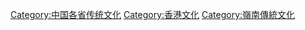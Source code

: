 [[Category:中国各省传统文化|Category:中国各省传统文化]]
[[Category:香港文化|Category:香港文化]]
[[Category:嶺南傳統文化|Category:嶺南傳統文化]]